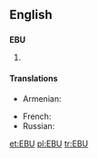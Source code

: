 ==English==

==={{initialism}}===
'''EBU'''
# {{w|European Broadcasting Union}}

====Translations====
{{trans-top|European Broadcasting Union}}
* Armenian: {{t-|hy|ԵՀՄ|tr=EHM|sc=Armn}}
{{trans-mid}}
* French: {{t-|fr|UER}}
* Russian: {{t-|ru|ЕВС|sc=Cyrl}}
{{trans-bottom}}

[[et:EBU]]
[[pl:EBU]]
[[tr:EBU]]
